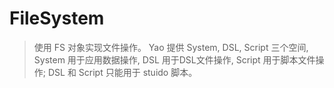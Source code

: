 # FileSystem

<blockquote>
  使用 FS 对象实现文件操作。 Yao 提供 System, DSL, Script 三个空间, System
  用于应用数据操作, DSL 用于DSL文件操作, Script 用于脚本文件操作; DSL 和 Script
  只能用于 stuido 脚本。
</blockquote>
